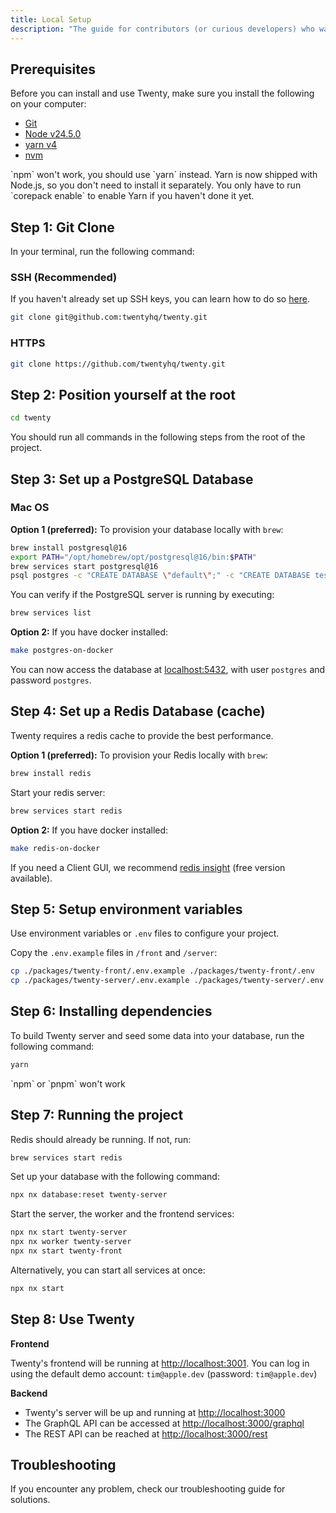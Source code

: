 ```yaml
---
title: Local Setup
description: "The guide for contributors (or curious developers) who want to run Twenty locally."
---
```


## Prerequisites

Before you can install and use Twenty, make sure you install the following on your computer:
- [Git](https://git-scm.com/book/en/v2/Getting-Started-Installing-Git)
- [Node v24.5.0](https://nodejs.org/en/download)
- [yarn v4](https://yarnpkg.com/getting-started/install)
- [nvm](https://github.com/nvm-sh/nvm/blob/master/README.md)

<Warning>
`npm` won't work, you should use `yarn` instead. Yarn is now shipped with Node.js, so you don't need to install it separately.
You only have to run `corepack enable` to enable Yarn if you haven't done it yet.
</Warning>

## Step 1: Git Clone

In your terminal, run the following command:

### SSH (Recommended)

If you haven't already set up SSH keys, you can learn how to do so [here](https://docs.github.com/en/authentication/connecting-to-github-with-ssh/about-ssh).

```bash
git clone git@github.com:twentyhq/twenty.git
```

### HTTPS

```bash
git clone https://github.com/twentyhq/twenty.git
```

## Step 2: Position yourself at the root

```bash
cd twenty
```

You should run all commands in the following steps from the root of the project.

## Step 3: Set up a PostgreSQL Database

### Mac OS

**Option 1 (preferred):** To provision your database locally with `brew`:

```bash
brew install postgresql@16
export PATH="/opt/homebrew/opt/postgresql@16/bin:$PATH"
brew services start postgresql@16
psql postgres -c "CREATE DATABASE \"default\";" -c "CREATE DATABASE test;"
```

You can verify if the PostgreSQL server is running by executing:
```bash
brew services list
```

**Option 2:** If you have docker installed:
```bash
make postgres-on-docker
```

You can now access the database at [localhost:5432](localhost:5432), with user `postgres` and password `postgres`.

## Step 4: Set up a Redis Database (cache)

Twenty requires a redis cache to provide the best performance.

**Option 1 (preferred):** To provision your Redis locally with `brew`:
```bash
brew install redis
```

Start your redis server:
```bash
brew services start redis
```

**Option 2:** If you have docker installed:
```bash
make redis-on-docker
```

If you need a Client GUI, we recommend [redis insight](https://redis.io/insight/) (free version available).

## Step 5: Setup environment variables

Use environment variables or `.env` files to configure your project.

Copy the `.env.example` files in `/front` and `/server`:
```bash
cp ./packages/twenty-front/.env.example ./packages/twenty-front/.env
cp ./packages/twenty-server/.env.example ./packages/twenty-server/.env
```

## Step 6: Installing dependencies

To build Twenty server and seed some data into your database, run the following command:
```bash
yarn
```

<Note>
`npm` or `pnpm` won't work
</Note>

## Step 7: Running the project

Redis should already be running. If not, run:
```bash
brew services start redis
```

Set up your database with the following command:
```bash
npx nx database:reset twenty-server
```

Start the server, the worker and the frontend services:
```bash
npx nx start twenty-server
npx nx worker twenty-server
npx nx start twenty-front
```

Alternatively, you can start all services at once:
```bash
npx nx start
```

## Step 8: Use Twenty

**Frontend**

Twenty's frontend will be running at [http://localhost:3001](http://localhost:3001).
You can log in using the default demo account: `tim@apple.dev` (password: `tim@apple.dev`)

**Backend**

- Twenty's server will be up and running at [http://localhost:3000](http://localhost:3000)
- The GraphQL API can be accessed at [http://localhost:3000/graphql](http://localhost:3000/graphql)
- The REST API can be reached at [http://localhost:3000/rest](http://localhost:3000/rest)

## Troubleshooting

If you encounter any problem, check our troubleshooting guide for solutions.

